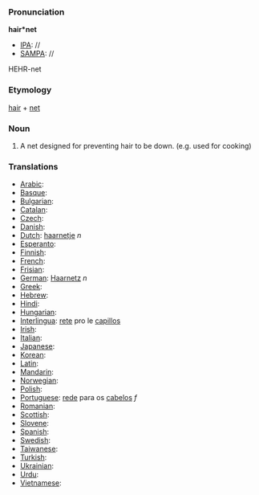 ===Pronunciation===

'''hair*net'''
*[[IPA]]: //
*[[SAMPA]]: //
HEHR-net
===Etymology===

[[hair]] + [[net]]
===Noun===

#A net designed for preventing hair to be down. (e.g. used for cooking)
===Translations===
*[[Arabic]]:
*[[Basque]]:
*[[Bulgarian]]:
*[[Catalan]]:
*[[Czech]]:
*[[Danish]]:
*[[Dutch]]: [[haarnetje]] ''n''
*[[Esperanto]]:
*[[Finnish]]:
*[[French]]:
*[[Frisian]]:
*[[German]]: [[Haarnetz]] ''n''
*[[Greek]]: 
*[[Hebrew]]:
*[[Hindi]]:
*[[Hungarian]]:
*[[Interlingua]]: [[rete]] pro le [[capillos]]
*[[Irish]]:
*[[Italian]]:
*[[Japanese]]:
*[[Korean]]:
*[[Latin]]:
*[[Mandarin]]:
*[[Norwegian]]:
*[[Polish]]:
*[[Portuguese]]: [[rede]] para os [[cabelos]] ''f''
*[[Romanian]]:
*[[Scottish]]:
*[[Slovene]]:
*[[Spanish]]:
*[[Swedish]]:
*[[Taiwanese]]:
*[[Turkish]]:
*[[Ukrainian]]:
*[[Urdu]]:
*[[Vietnamese]]: